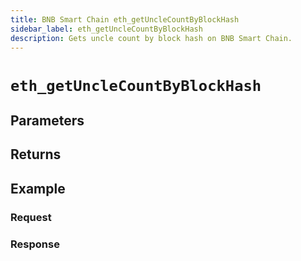 ```yaml
---
title: BNB Smart Chain eth_getUncleCountByBlockHash
sidebar_label: eth_getUncleCountByBlockHash
description: Gets uncle count by block hash on BNB Smart Chain.
---
```




# `eth_getUncleCountByBlockHash`

<Description />

## Parameters


<Params />

## Returns


<Returns />

## Example


<Example />

### Request


<Request />

### Response


<Response />
